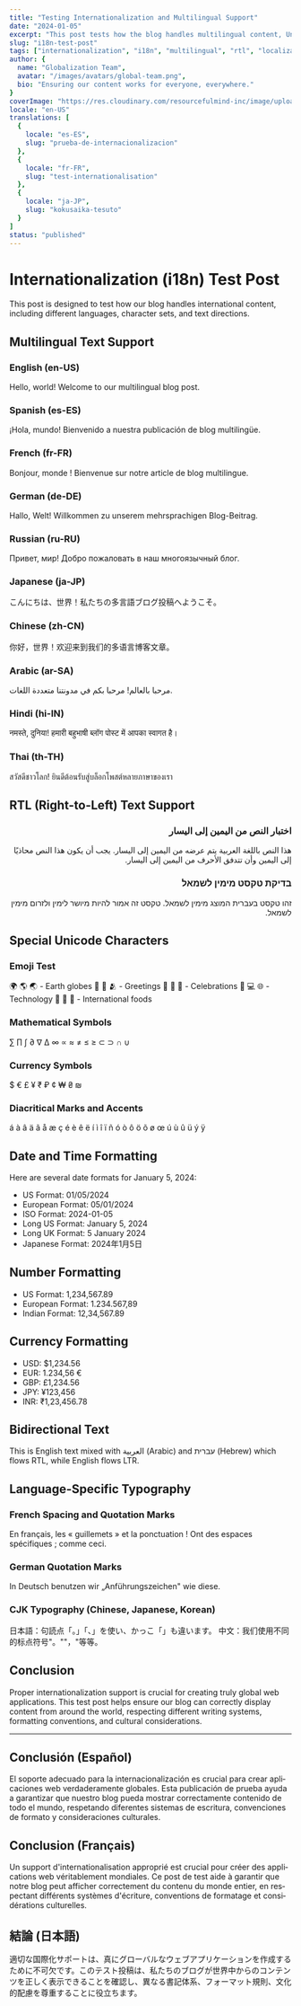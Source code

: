 ```yaml
---
title: "Testing Internationalization and Multilingual Support"
date: "2024-01-05"
excerpt: "This post tests how the blog handles multilingual content, Unicode characters, right-to-left text, and localization features."
slug: "i18n-test-post"
tags: ["internationalization", "i18n", "multilingual", "rtl", "localization"]
author: {
  name: "Globalization Team",
  avatar: "/images/avatars/global-team.png",
  bio: "Ensuring our content works for everyone, everywhere."
}
coverImage: "https://res.cloudinary.com/resourcefulmind-inc/image/upload/v1744719414/sunday-choi-RpXMySRW0AE-unsplash_adl19u.jpg"
locale: "en-US"
translations: [
  {
    locale: "es-ES",
    slug: "prueba-de-internacionalizacion"
  },
  {
    locale: "fr-FR",
    slug: "test-internationalisation"
  },
  {
    locale: "ja-JP",
    slug: "kokusaika-tesuto"
  }
]
status: "published"
---
```


# Internationalization (i18n) Test Post

This post is designed to test how our blog handles international content, including different languages, character sets, and text directions.

## Multilingual Text Support

### English (en-US)
Hello, world! Welcome to our multilingual blog post.

### Spanish (es-ES)
¡Hola, mundo! Bienvenido a nuestra publicación de blog multilingüe.

### French (fr-FR)
Bonjour, monde ! Bienvenue sur notre article de blog multilingue.

### German (de-DE)
Hallo, Welt! Willkommen zu unserem mehrsprachigen Blog-Beitrag.

### Russian (ru-RU)
Привет, мир! Добро пожаловать в наш многоязычный блог.

### Japanese (ja-JP)
こんにちは、世界！私たちの多言語ブログ投稿へようこそ。

### Chinese (zh-CN)
你好，世界！欢迎来到我们的多语言博客文章。

### Arabic (ar-SA)
مرحبا بالعالم! مرحبا بكم في مدونتنا متعددة اللغات.

### Hindi (hi-IN)
नमस्ते, दुनिया! हमारी बहुभाषी ब्लॉग पोस्ट में आपका स्वागत है।

### Thai (th-TH)
สวัสดีชาวโลก! ยินดีต้อนรับสู่บล็อกโพสต์หลายภาษาของเรา

## RTL (Right-to-Left) Text Support

<div dir="rtl" lang="ar">
  <h3>اختبار النص من اليمين إلى اليسار</h3>
  <p>هذا النص باللغة العربية يتم عرضه من اليمين إلى اليسار. يجب أن يكون هذا النص محاذيًا إلى اليمين وأن تتدفق الأحرف من اليمين إلى اليسار.</p>
</div>

<div dir="rtl" lang="he">
  <h3>בדיקת טקסט מימין לשמאל</h3>
  <p>זהו טקסט בעברית המוצג מימין לשמאל. טקסט זה אמור להיות מיושר לימין ולזרום מימין לשמאל.</p>
</div>

## Special Unicode Characters

### Emoji Test
🌍 🌎 🌏 - Earth globes
👋 🤝 🫂 - Greetings
🎉 🎊 🎈 - Celebrations
🚀 💻 🌐 - Technology
🍕 🍣 🌮 - International foods

### Mathematical Symbols
∑ ∏ ∫ ∂ ∇ ∆ ∞ ∝ ≈ ≠ ≤ ≥ ⊂ ⊃ ∩ ∪

### Currency Symbols
$ € £ ¥ ₹ ₽ ¢ ₩ ₴ ₪

### Diacritical Marks and Accents
á à â ä ã å æ ç é è ê ë í ì î ï ñ ó ò ô ö õ ø œ ú ù û ü ý ÿ

## Date and Time Formatting

Here are several date formats for January 5, 2024:

- US Format: 01/05/2024
- European Format: 05/01/2024
- ISO Format: 2024-01-05
- Long US Format: January 5, 2024
- Long UK Format: 5 January 2024
- Japanese Format: 2024年1月5日

## Number Formatting

- US Format: 1,234,567.89
- European Format: 1.234.567,89
- Indian Format: 12,34,567.89

## Currency Formatting

- USD: $1,234.56
- EUR: 1.234,56 €
- GBP: £1,234.56
- JPY: ¥123,456
- INR: ₹1,23,456.78

## Bidirectional Text

This is English text mixed with العربية (Arabic) and עברית (Hebrew) which flows RTL, while English flows LTR.

## Language-Specific Typography

### French Spacing and Quotation Marks
En français, les « guillemets » et la ponctuation ! Ont des espaces spécifiques ; comme ceci.

### German Quotation Marks
In Deutsch benutzen wir „Anführungszeichen" wie diese.

### CJK Typography (Chinese, Japanese, Korean)
日本語：句読点「。」「、」を使い、かっこ「」も違います。
中文：我们使用不同的标点符号"。""，"等等。

## Conclusion

Proper internationalization support is crucial for creating truly global web applications. This test post helps ensure our blog can correctly display content from around the world, respecting different writing systems, formatting conventions, and cultural considerations.

---

<div lang="es-ES">
  <h2>Conclusión (Español)</h2>
  <p>El soporte adecuado para la internacionalización es crucial para crear aplicaciones web verdaderamente globales. Esta publicación de prueba ayuda a garantizar que nuestro blog pueda mostrar correctamente contenido de todo el mundo, respetando diferentes sistemas de escritura, convenciones de formato y consideraciones culturales.</p>
</div>

<div lang="fr-FR">
  <h2>Conclusion (Français)</h2>
  <p>Un support d'internationalisation approprié est crucial pour créer des applications web véritablement mondiales. Ce post de test aide à garantir que notre blog peut afficher correctement du contenu du monde entier, en respectant différents systèmes d'écriture, conventions de formatage et considérations culturelles.</p>
</div>

<div lang="ja-JP">
  <h2>結論 (日本語)</h2>
  <p>適切な国際化サポートは、真にグローバルなウェブアプリケーションを作成するために不可欠です。このテスト投稿は、私たちのブログが世界中からのコンテンツを正しく表示できることを確認し、異なる書記体系、フォーマット規則、文化的配慮を尊重することに役立ちます。</p>
</div> 